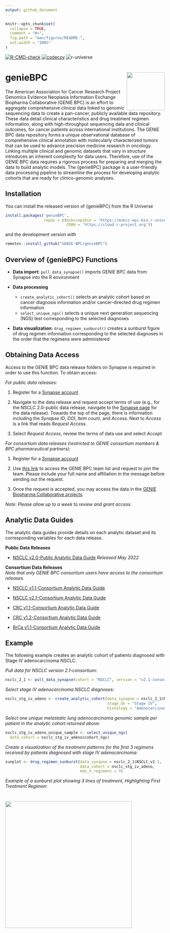 ```yaml
---
output: github_document
---
```


<!-- README.md is generated from README.Rmd. Please edit that file -->


```r
knitr::opts_chunk$set(
  collapse = TRUE,
  comment = "#>",
  fig.path = "man/figures/README-",
  out.width = "100%"
)
```

<!-- badges: start -->

[![R-CMD-check](https://github.com/GENIE-BPC/genieBPC/workflows/R-CMD-check/badge.svg)](https://github.com/GENIE-BPC/genieBPC/actions)
[![codecov](https://codecov.io/gh/GENIE-BPC/genieBPC/branch/main/graph/badge.svg?token=431LhDhF5K)](https://codecov.io/gh/GENIE-BPC/genieBPC)
![r-universe](https://mskcc-epi-bio.r-universe.dev/badges/genieBPC)
<!-- badges: end -->

# genieBPC <img src="man/figures/geniebpc_hex_sticker.png" align="right" height="120" /></a>

The American Association for Cancer Research Project Genomics Evidence
Neoplasia Information Exchange Biopharma Collaborative (GENIE BPC) is an
effort to aggregate comprehensive clinical data linked to genomic
sequencing data to create a pan-cancer, publicly available data
repository. These data detail clinical characteristics and drug
treatment regimen information, along with high-throughput sequencing
data and clinical outcomes, for cancer patients across international
institutions. The GENIE BPC data repository forms a unique observational
database of comprehensive clinical annotation with molecularly
characterized tumors that can be used to advance precision medicine
research in oncology. Linking multiple clinical and genomic datasets
that vary in structure introduces an inherent complexity for data users.
Therefore, use of the GENIE BPC data requires a rigorous process for
preparing and merging the data to build analytic models. The {genieBPC}
package is a user-friendly data processing pipeline to streamline the
process for developing analytic cohorts that are ready for
clinico-genomic analyses.

## Installation

You can install the released version of {genieBPC} from the R Universe

```r
install.packages('genieBPC', 
                 repos = c(mskccepibio = 'https://mskcc-epi-bio.r-universe.dev',
                           CRAN = 'https://cloud.r-project.org'))
```

and the development version with

```r
remotes::install_github("GENIE-BPC/genieBPC")
```
  
## Overview of {genieBPC} Functions

-   **Data import:** `pull_data_synapse()` imports GENIE BPC data from
    Synapse into the R environment

-   **Data processing**

    -   `create_analytic_cohort()` selects an analytic cohort based on
        cancer diagnosis information and/or cancer-directed drug regimen
        information  
    -   `select_unique_ngs()` selects a unique next generation
        sequencing (NGS) test corresponding to the selected diagnoses

-   **Data visualization:** `drug_regimen_sunburst()` creates a sunburst
    figure of drug regimen information corresponding to the selected
    diagnoses in the order that the regimens were administered


## Obtaining Data Access

Access to the GENIE BPC data release folders on Synapse is required in
order to use this function. To obtain access:

*For public data releases:*

1.  Register for a [Synapse account](https://www.synapse.org/#)

2.  Navigate to the data release and request accept terms of use (e.g., for the NSCLC 2.0-public data release, navigate to the [Synapse page](https://www.synapse.org/#!Synapse:syn27056697) for the data release). Towards the top of the page, there is information including the *Synapse ID*, *DOI*, *Item count*, and *Access.* Next to *Access* is a link that reads *Request Access*. 

3. Select *Request Access*, review the terms of data use and select *Accept*

*For consortium data releases (restricted to GENIE consortium members & BPC pharmaceutical partners):*

1.  Register for a [Synapse account](https://www.synapse.org/#)

2.  Use [this link](https://www.synapse.org/#!Team:3399797) to access
    the GENIE BPC team list and request to join the team. Please include
    your full name and affiliation in the message before sending out the
    request.

3.  Once the request is accepted, you may access the data in the [GENIE
    Biopharma Collaborative
    projects](https://www.synapse.org/#!Synapse:syn21226493).

*Note: Please allow up to a week to review and grant access.*

## Analytic Data Guides

The analytic data guides provide details on each analytic dataset and
its corresponding variables for each data release.

**Public Data Releases**

-   [NSCLC v2.0-Public Analytic Data
    Guide](https://www.synapse.org/#!Synapse:syn30557304) *Released May 2022*
    
**Consortium Data Releases**  
*Note that only GENIE BPC consortium users have access to the consortium releases.*   

-   [NSCLC v1.1-Consortium Analytic Data
    Guide](https://www.synapse.org/#!Synapse:syn23002641)
    
-   [NSCLC v2.1-Consortium Analytic Data
    Guide](https://www.synapse.org/#!Synapse:syn26008058)
    
-   [CRC v1.1-Consortium Analytic Data
    Guide](https://www.synapse.org/#!Synapse:syn23764204)
    
-   [CRC v1.2-Consortium Analytic Data
    Guide](https://www.synapse.org/#!Synapse:syn26077308)
    
-   [BrCa v1.1-Consortium Analytic Data
    Guide](https://www.synapse.org/#!Synapse:syn26077313)

## Example

The following example creates an analytic cohort of patients diagnosed
with Stage IV adenocarcinoma NSCLC.

*Pull data for NSCLC version 2.1-consortium:*

```r
nsclc_2_1 <- pull_data_synapse(cohort = "NSCLC", version = "v2.1-consortium")
```


*Select stage IV adenocarcinoma NSCLC diagnoses:*

```r
nsclc_stg_iv_adeno <- create_analytic_cohort(data_synapse = nsclc_2_1$NSCLC_v2.1, 
                                             stage_dx = "Stage IV", 
                                             histology = "Adenocarcinoma")
```


*Select one unique metastatic lung adenocarcinoma genomic sample per
patient in the analytic cohort returned above:*

```r
nsclc_stg_iv_adeno_unique_sample <- select_unique_ngs(
  data_cohort = nsclc_stg_iv_adeno$cohort_ngs)
```


*Create a visualization of the treatment patterns for the first 3
regimens received by patients diagnosed with stage IV adenocarcinoma:*

```r
sunplot <- drug_regimen_sunburst(data_synapse = nsclc_2_1$NSCLC_v2.1,
                                 data_cohort = nsclc_stg_iv_adeno,
                                 max_n_regimens = 3)
```


*Example of a sunburst plot showing 3 lines of treatment, Highlighting
First Treatment Regimen:*

# <img src="man/figures/genieBPC_sunburst2.png" height="400" /></a>
